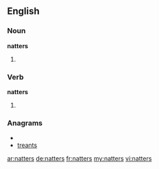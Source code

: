 ==English==

===Noun===
'''natters'''

# {{plural of|natter}}

===Verb===
'''natters'''

# {{third-person singular of|natter}}

===Anagrams===
* {{alphagram|aenrstt}}
* [[treants#English|treants]]

[[ar:natters]]
[[de:natters]]
[[fr:natters]]
[[my:natters]]
[[vi:natters]]